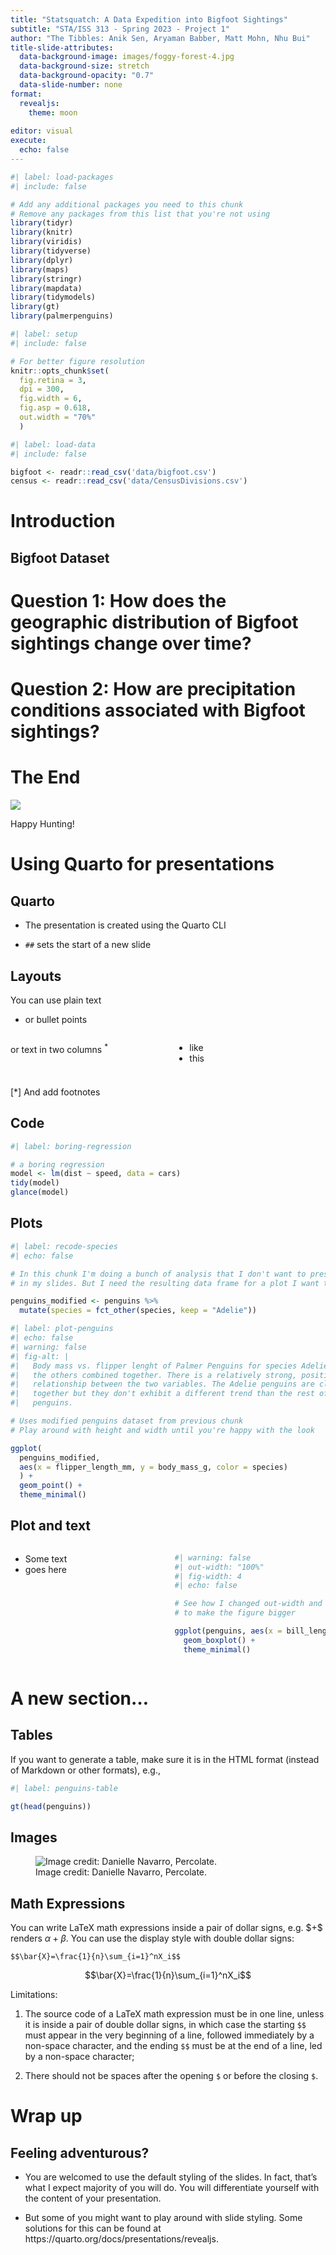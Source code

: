 ```yaml
---
title: "Statsquatch: A Data Expedition into Bigfoot Sightings"
subtitle: "STA/ISS 313 - Spring 2023 - Project 1"
author: "The Tibbles: Anik Sen, Aryaman Babber, Matt Mohn, Nhu Bui"
title-slide-attributes:
  data-background-image: images/foggy-forest-4.jpg
  data-background-size: stretch
  data-background-opacity: "0.7"
  data-slide-number: none
format:
  revealjs:
    theme: moon
  
editor: visual
execute:
  echo: false
---
```


```r
#| label: load-packages
#| include: false

# Add any additional packages you need to this chunk
# Remove any packages from this list that you're not using
library(tidyr)
library(knitr)
library(viridis)
library(tidyverse)
library(dplyr)
library(maps)
library(stringr)
library(mapdata)
library(tidymodels)
library(gt)
library(palmerpenguins)
```

```r
#| label: setup
#| include: false

# For better figure resolution
knitr::opts_chunk$set(
  fig.retina = 3, 
  dpi = 300, 
  fig.width = 6, 
  fig.asp = 0.618, 
  out.width = "70%"
  )
```

```r
#| label: load-data
#| include: false

bigfoot <- readr::read_csv('data/bigfoot.csv')
census <- readr::read_csv('data/CensusDivisions.csv')
```

# Introduction

## Bigfoot Dataset

# Question 1: How does the geographic distribution of Bigfoot sightings change over time?

# Question 2: How are precipitation conditions associated with Bigfoot sightings?

# The End

![](https://www.history.com/.image/ar_4:3%252Cc_fill%252Ccs_srgb%252Cfl_progressive%252Cq_auto:good%252Cw_1200/MTU3ODc4NjAxOTExNzA2OTUz/bigfoot-517258962.jpg)

Happy Hunting!

# Using Quarto for presentations

## Quarto

-   The presentation is created using the Quarto CLI

-   `##` sets the start of a new slide

## Layouts

You can use plain text

-   or bullet points

::: columns
::: {.column width="50%"}
or text in two columns $^*$
:::

::: {.column width="50%"}
-   like
-   this
:::
:::

### 

::: aside
\[\*\] And add footnotes
:::

## Code

```r
#| label: boring-regression

# a boring regression
model <- lm(dist ~ speed, data = cars)
tidy(model)
glance(model)
```

## Plots

```r
#| label: recode-species
#| echo: false

# In this chunk I'm doing a bunch of analysis that I don't want to present 
# in my slides. But I need the resulting data frame for a plot I want to present.

penguins_modified <- penguins %>%
  mutate(species = fct_other(species, keep = "Adelie"))
```

```r
#| label: plot-penguins
#| echo: false
#| warning: false
#| fig-alt: |
#|   Body mass vs. flipper lenght of Palmer Penguins for species Adelie and all 
#|   the others combined together. There is a relatively strong, positive 
#|   relationship between the two variables. The Adelie penguins are clustered 
#|   together but they don't exhibit a different trend than the rest of the 
#|   penguins.

# Uses modified penguins dataset from previous chunk
# Play around with height and width until you're happy with the look

ggplot(
  penguins_modified, 
  aes(x = flipper_length_mm, y = body_mass_g, color = species)
  ) +
  geom_point() + 
  theme_minimal()
```

## Plot and text

::: columns
::: {.column width="50%"}
-   Some text
-   goes here
:::

::: {.column width="50%"}
```r
#| warning: false
#| out-width: "100%"
#| fig-width: 4
#| echo: false

# See how I changed out-width and fig-width from defaults
# to make the figure bigger

ggplot(penguins, aes(x = bill_length_mm, y = species, color = species)) +
  geom_boxplot() +
  theme_minimal()
```
:::
:::

# A new section...

## Tables

If you want to generate a table, make sure it is in the HTML format (instead of Markdown or other formats), e.g.,

```r
#| label: penguins-table

gt(head(penguins))
```

## Images

![Image credit: Danielle Navarro, Percolate.](images/watercolour_sys02_img34_teacup-ocean.png)

## Math Expressions {.smaller}

You can write LaTeX math expressions inside a pair of dollar signs, e.g. \$\alpha+\beta\$ renders $\alpha+\beta$. You can use the display style with double dollar signs:

    $$\bar{X}=\frac{1}{n}\sum_{i=1}^nX_i$$

$$\bar{X}=\frac{1}{n}\sum_{i=1}^nX_i$$

Limitations:

1.  The source code of a LaTeX math expression must be in one line, unless it is inside a pair of double dollar signs, in which case the starting `$$` must appear in the very beginning of a line, followed immediately by a non-space character, and the ending `$$` must be at the end of a line, led by a non-space character;

2.  There should not be spaces after the opening `$` or before the closing `$`.

# Wrap up

## Feeling adventurous?

-   You are welcomed to use the default styling of the slides. In fact, that's what I expect majority of you will do. You will differentiate yourself with the content of your presentation.

-   But some of you might want to play around with slide styling. Some solutions for this can be found at https://quarto.org/docs/presentations/revealjs.
